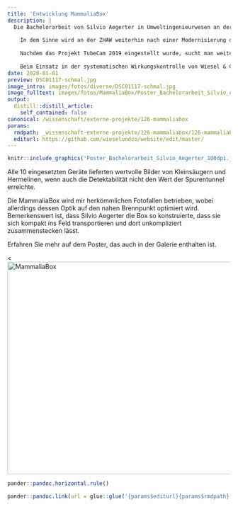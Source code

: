 ```yaml
---
title: 'Entwicklung MammaliaBox'
description: |
  Die Bachelorarbeit von Silvio Aegerter in Umweltingenieurwesen an der ZHAW Wädenswil drehte sich um die Weiterentwicklung der niederländischen 'Mostela'.
  
    In dem Sinne wird an der ZHAW weiterhin nach einer Modernisierung der Nachweismethodik geforscht; Weg von den Spurentunneln, die zwar effizient Resultate liefern, dessen Tinte aber zweifelhafte Substanzen enthält. 
    
    Nachdem das Projekt TubeCam 2019 eingestellt wurde, sucht man weiter nach einer funktionalen Kombination der Fotofallentechnik mit dem Anreiz der kleinen runden Öffnung, die Kleinraubtiere instinktiv anlockt. 
    
    Beim Einsatz in der systematischen Wirkungskontrolle von Wiesel & Co am Zimmerberg (Etappe 1) hat sich die MammaliaBox als sehr feldtauglich erwiesen.
date: 2020-01-01
preview: DSC01117-schmal.jpg
image_intro: images/fotos/diverse/DSC01117-schmal.jpg
image_fulltext: images/fotos/MammaliaBox/Poster_Bachelorarbeit_Silvio_Aegerter_100dpi.jpg
output:
  distill::distill_article:
    self_contained: false
canonical: /wissenschaft/externe-projekte/126-mammaliabox
params:
  rmdpath: _wissenschaft-externe-projekte/126-mammaliabox/126-mammaliabox.Rmd
  editurl: https://github.com/wieselundco/website/edit/master/
---
```



```r
knitr::include_graphics('Poster_Bachelorarbeit_Silvio_Aegerter_100dpi.jpg', error = FALSE) #images/fotos/MammaliaBox/Poster_Bachelorarbeit_Silvio_Aegerter_100dpi.jpg
```

Alle 10 eingesetzten Geräte
lieferten wertvolle Bilder von Kleinsäugern und Hermelinen, wenn auch
die Detektabilität nicht den Wert der Spurentunnel erreichte. 

Die MammaliaBox wird mir herkömmlichen Fotofallen betrieben, wobei
allerdings dessen Optik auf den nahen Brennpunkt optimiert wird.  
Bemerkenswert ist, dass Silvio Aegerter die Box so konstruierte, dass
sie sich kompakt ins Feld transportieren und dort unkompliziert
zusammenstecken lässt. 

Erfahren Sie mehr auf dem Poster, das auch in der Galerie enthalten ist.

<<a data-flickr-embed="true" href="https://www.flickr.com/photos/193617721@N08/albums/72157719671434929" title="MammaliaBox"><img src="https://live.staticflickr.com/65535/51374542584_d29aeeecee_z.jpg" width="640" height="480" alt="MammaliaBox"></a><script async src="//embedr.flickr.com/assets/client-code.js" charset="utf-8"></script>>

 

```r
pander::pandoc.horizontal.rule()

pander::pandoc.link(url = glue::glue('{params$editurl}{params$rmdpath}'),text = 'Artikel bearbeiten')
```

<!--http://wieselundco.ch/wissenschaft/externe-projekte/126-mammaliabox-->
